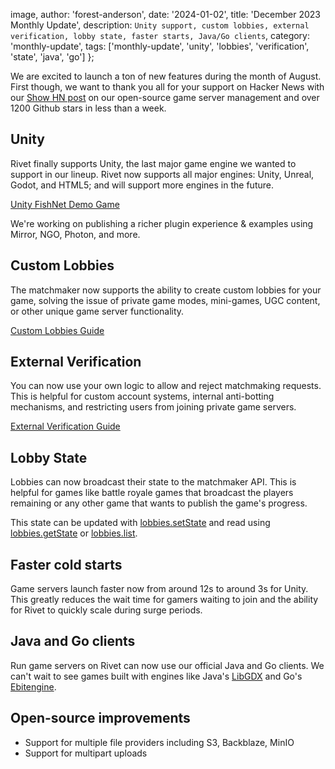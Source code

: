 
  image,
  author: 'forest-anderson',
  date: '2024-01-02',
  title: 'December 2023 Monthly Update',
  description: `Unity support, custom
  lobbies, external verification, lobby state, faster starts, Java/Go clients`,
  category: 'monthly-update',
  tags: ['monthly-update', 'unity', 'lobbies', 'verification', 'state', 'java', 'go']
};


We are excited to launch a ton of new features during the month of August. First
though, we want to thank you all for your support on Hacker News with our [Show
HN post](https://github.com/rivet-gg/rivet) on our open-source game server
management and over 1200 Github stars in less than a week.

## Unity

Rivet finally supports Unity, the last major game engine we wanted to support in
our lineup. Rivet now supports all major engines: Unity, Unreal, Godot, and
HTML5; and will support more engines in the future.

[Unity FishNet Demo
Game](https://github.com/rivet-gg/example-tanks-unity-fishnet)

We're working on publishing a richer plugin experience & examples using Mirror,
NGO, Photon, and more.

## Custom Lobbies

The matchmaker now supports the ability to create custom lobbies for your game,
solving the issue of private game modes, mini-games, UGC content, or other
unique game server functionality.

[Custom Lobbies Guide](/docs/matchmaker/guides/custom-games)

## External Verification

You can now use your own logic to allow and reject matchmaking requests. This is
helpful for custom account systems, internal anti-botting mechanisms, and
restricting users from joining private game servers.

[External Verification
Guide](/docs/matchmaker/guides/anti-botting#custom-external-verification)

## Lobby State

Lobbies can now broadcast their state to the matchmaker API. This is helpful for
games like battle royale games that broadcast the players remaining or any other
game that wants to publish the game's progress.

This state can be updated with
[lobbies.setState](/docs/matchmaker/api/lobbies/set-state) and read using
[lobbies.getState](/docs/matchmaker/api/lobbies/get-state) or
[lobbies.list](/docs/matchmaker/api/lobbies/list).

## Faster cold starts

Game servers launch faster now from around 12s to around 3s for Unity. This
greatly reduces the wait time for gamers waiting to join and the ability for
Rivet to quickly scale during surge periods.

## Java and Go clients

Run game servers on Rivet can now use our official Java and Go clients. We can't
wait to see games built with engines like Java's [LibGDX](https://libgdx.com/)
and Go's [Ebitengine](https://ebitengine.org/).

## Open-source improvements

- Support for multiple file providers including S3, Backblaze, MinIO
- Support for multipart uploads
